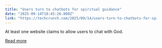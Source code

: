 ```yaml
---
title: "Users turn to chatbots for spiritual guidance"
date: "2025-09-14T18:45:26.000Z"
link: "https://techcrunch.com/2025/09/14/users-turn-to-chatbots-for-spiritual-guidance/"
---
```


At least one website claims to allow users to chat with God.

[Read more](https://techcrunch.com/2025/09/14/users-turn-to-chatbots-for-spiritual-guidance/)
